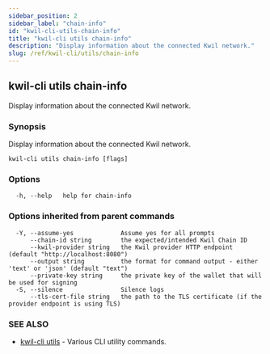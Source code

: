 ```yaml
---
sidebar_position: 2
sidebar_label: "chain-info"
id: "kwil-cli-utils-chain-info"
title: "kwil-cli utils chain-info"
description: "Display information about the connected Kwil network."
slug: /ref/kwil-cli/utils/chain-info
---
```


## kwil-cli utils chain-info

Display information about the connected Kwil network.

### Synopsis

Display information about the connected Kwil network.

```
kwil-cli utils chain-info [flags]
```

### Options

```
  -h, --help   help for chain-info
```

### Options inherited from parent commands

```
  -Y, --assume-yes             Assume yes for all prompts
      --chain-id string        the expected/intended Kwil Chain ID
      --kwil-provider string   the Kwil provider HTTP endpoint (default "http://localhost:8080")
      --output string          the format for command output - either 'text' or 'json' (default "text")
      --private-key string     the private key of the wallet that will be used for signing
  -S, --silence                Silence logs
      --tls-cert-file string   the path to the TLS certificate (if the provider endpoint is using TLS)
```

### SEE ALSO

* [kwil-cli utils](/docs/ref/kwil-cli/utils)	 - Various CLI utility commands.

